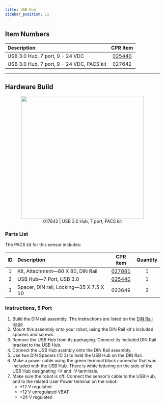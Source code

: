```yaml
---
title: USB Hub
sidebar_position: 11
---
```


## Item Numbers

| Description                               |                         CPR Item                         |
| :---------------------------------------- | :------------------------------------------------------: |
| USB 3.0 Hub, 7 port, 9 - 24 VDC           | [025440](/assets/pdf/clearpath_robotics_025440-TDS1.pdf) |
| USB 3.0 Hub, 7 port, 9 - 24 VDC, PACS kit |                          027642                          |

---

## Hardware Build

<center>
  <figure>
    <img
      src="/img/accessories_images/usb_hub_1.png"
      width="400"
    />
    <figcaption>017642 | USB 3.0 Hub, 7 port, PACS kit</figcaption>
  </figure>
</center>

### Parts List

The PACS kit for this sensor includes:

| ID  | Description                             |                         CPR item                         | Quantity |
| :-: | :-------------------------------------- | :------------------------------------------------------: | :------: |
|  1  | Kit, Attachment—80 X 80, DIN Rail       |           [027881](/docs/accessories/din_rail)           |    1     |
|  2  | USB Hub—7 Port, USB 3.0                 | [025440](/assets/pdf/clearpath_robotics_025440-TDS1.pdf) |    1     |
|  3  | Spacer, DIN rail, Locking—35 X 7.5 X 10 |                          023649                          |    2     |

### Instructions, 5 Port

1.  Build the DIN rail assembly. The instructions are listed on the [DIN Rail page](/docs/accessories/din_rail)
2.  Mount this assembly onto your robot, using the DIN Rail kit's included spacers and screws.
3.  Remove the USB Hub from its packaging.
    Connect its included DIN Rail bracket to the USB Hub.
4.  Connect the USB Hub assmbly onto the DIN Rail assembly.
5.  Use two DIN Spacers (ID 3) to hold the USB Hub on the DIN Rail.
6.  Make a power cable using the green terminal block connector that was included with the USB Hub.
    There is white lettering on the side of the USB Hub designating +V and -V terminals.
7.  Make sure the robot is off.
    Connect the sensor's cable to the USB Hub, and to the related User Power terminal on the robot:
    - +12 V regulated
    - +12 V unregulated VBAT
    - +24 V regulated
